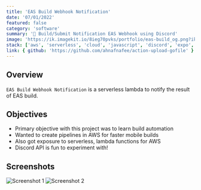 ```yaml
---
title: 'EAS Build Webhook Notification'
date: '07/01/2022'
featured: false
category: 'software'
summary: '🔔 Build/Submit Notification EAS Webhook using Discord'
image: 'https://ik.imagekit.io/8ieg70pvks/portfolio/eas-build_og.png?ik-sdk-version=javascript-1.4.3&updatedAt=1670981729993'
stack: ['aws', 'serverless', 'cloud', 'javascript', 'discord', 'expo', 'webhook']
link: { github: 'https://github.com/ahnafnafee/action-upload-gofile' }
---
```


## Overview

`EAS Build Webhook Notification` is a serverless lambda to notify the result of EAS build.

## Objectives

- Primary objective with this project was to learn build automation
- Wanted to create pipelines in AWS for faster mobile builds
- Also got exposure to serverless, lambda functions for AWS
- Discord API is fun to experiment with!

## Screenshots

![Screenshot 1](https://github.com/ahnafnafee/eas-discord-build-notify/raw/main/assets/success.png)
![Screenshot 2](https://github.com/ahnafnafee/eas-discord-build-notify/raw/main/assets/fail.png)
